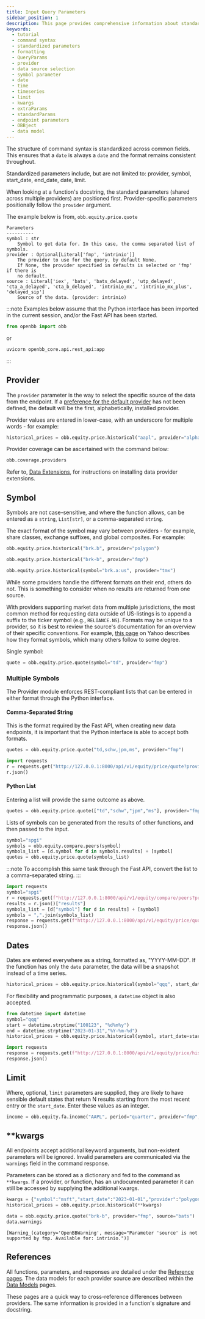 ```yaml
---
title: Input Query Parameters
sidebar_position: 1
description: This page provides comprehensive information about standardized command syntax across OpenBB Python Extension endpoints.
keywords:
  - tutorial
  - command syntax
  - standardized parameters
  - formatting
  - QueryParams
  - provider
  - data source selection
  - symbol parameter
  - date
  - time
  - timeseries
  - limit
  - kwargs
  - extraParams
  - standardParams
  - endpoint parameters
  - OBBject
  - data model
---
```



<HeadTitle title="Input Query Params - ODP Python | OpenBB Docs" />

The structure of command syntax is standardized across common fields. This ensures that a `date` is always a `date` and the format remains consistent throughout.

Standardized parameters include, but are not limited to: provider, symbol, start_date, end_date, date, limit.

When looking at a function's docstring, the standard parameters (shared across multiple providers) are positioned first. Provider-specific parameters positionally follow the `provider` argument.

The example below is from, `obb.equity.price.quote`

```console
Parameters
----------
symbol : str
    Symbol to get data for. In this case, the comma separated list of symbols.
provider : Optional[Literal['fmp', 'intrinio']]
    The provider to use for the query, by default None.
    If None, the provider specified in defaults is selected or 'fmp' if there is
    no default.
source : Literal['iex', 'bats', 'bats_delayed', 'utp_delayed', 'cta_a_delayed', 'cta_b_delayed', 'intrinio_mx', 'intrinio_mx_plus', 'delayed_sip']
    Source of the data. (provider: intrinio)
```

:::note
Examples below assume that the Python interface has been imported in the current session, and/or the Fast API has been started.

```python
from openbb import obb
```

or

```python
uvicorn openbb_core.api.rest_api:app
```

:::

## Provider

The `provider` parameter is the way to select the specific source of the data from the endpoint. If a [preference for the default provider](/platform/settings/environment_variables) has not been defined, the default will be the first, alphabetically, installed provider.

Provider values are entered in lower-case, with an underscore for multiple words - for example:

```python
historical_prices = obb.equity.price.historical("aapl", provider="alpha_vantage")
```

Provider coverage can be ascertained with the command below:

```python
obb.coverage.providers
```

Refer to, [Data Extensions](/platform/usage/extensions/overview), for instructions on installing data provider extensions.

## Symbol

Symbols are not case-sensitive, and where the function allows, can be entered as a `string`, `List[str]`, or a comma-separated `string`.

The exact format of the symbol may vary between providers - for example, share classes, exchange suffixes, and global composites. For example:

```python
obb.equity.price.historical("brk.b", provider="polygon")
```

```python
obb.equity.price.historical("brk-b", provider="fmp")
```

```python
obb.equity.price.historical(symbol="brk.a:us", provider="tmx")
```

While some providers handle the different formats on their end, others do not. This is something to consider when no results are returned from one source.

With providers supporting market data from multiple jurisdictions, the most common method for requesting data outside of US-listings is to append a suffix to the ticker symbol (e.g., `RELIANCE.NS`). Formats may be unique to a provider, so it is best to review the source's documentation for an overview of their specific conventions. For example, [this page](https://help.yahoo.com/kb/SLN2310.html) on Yahoo describes how they format symbols, which many others follow to some degree.

Single symbol:

```python
quote = obb.equity.price.quote(symbol="td", provider="fmp")
```

### Multiple Symbols

The Provider module enforces REST-compliant lists that can be entered in either format through the Python interface.

#### Comma-Separated String

This is the format required by the Fast API, when creating new data endpoints, it is important that the Python interface is able to accept both formats.

```python
quotes = obb.equity.price.quote("td,schw,jpm,ms", provider="fmp")
```

```python
import requests
r = requests.get("http://127.0.0.1:8000/api/v1/equity/price/quote?provider=fmp&symbol=td,schw,ms,jpm")
r.json()
```

#### Python List

Entering a list will provide the same outcome as above.

```python
quotes = obb.equity.price.quote(["td","schw","jpm","ms"], provider="fmp")
```

Lists of symbols can be generated from the results of other functions, and then passed to the input.

```python
symbol="spgi"
symbols = obb.equity.compare.peers(symbol)
symbols_list = [d.symbol for d in symbols.results] + [symbol]
quotes = obb.equity.price.quote(symbols_list)
```

:::note
To accomplish this same task through the Fast API, convert the list to a comma-separated string.
:::

```python
import requests
symbol="spgi"
r = requests.get(f"http://127.0.0.1:8000/api/v1/equity/compare/peers?provider=fmp&symbol={symbol}")
results = r.json()["results"]
symbols_list = [d["symbol"] for d in results] + [symbol]
symbols = ",".join(symbols_list)
response = requests.get(f"http://127.0.0.1:8000/api/v1/equity/price/quote?provider=fmp&symbol={symbols}")
response.json()
```

## Dates

Dates are entered everywhere as a string, formatted as, "YYYY-MM-DD". If the function has only the `date` parameter, the data will be a snapshot instead of a time series.

```python
historical_prices = obb.equity.price.historical(symbol="qqq", start_date="2023-01-10", end_date="2023-01-31", provider="fmp")
```

For flexibility and programmatic purposes, a `datetime` object is also accepted.

```python
from datetime import datetime
symbol="qqq"
start = datetime.strptime("100123", "%d%m%y")
end = datetime.strptime("2023-01-31","%Y-%m-%d")
historical_prices = obb.equity.price.historical(symbol, start_date=start, end_date=end, provider="fmp")
```

```python
import requests
response = requests.get(f"http://127.0.0.1:8000/api/v1/equity/price/historical?provider=fmp&symbol={symbol}&start_date={start}&end_date={end}")
response.json()
```

## Limit

Where, optional, `limit` parameters are supplied, they are likely to have sensible default states that return N results starting from the most recent entry or the `start_date`. Enter these values as an integer.

```python
income = obb.equity.fa.income("AAPL", period="quarter", provider="fmp", limit=4)
```

## \*\*kwargs

All endpoints accept additional keyword arguments, but non-existent parameters will be ignored. Invalid parameters are communicated via the `warnings` field in the command response.

Parameters can be stored as a dictionary and fed to the command as `**kwargs`. If a provider, or function, has an undocumented parameter it can still be accessed by supplying the additional kwargs.

```python
kwargs = {"symbol":"msft","start_date":"2023-01-01","provider":"polygon"}
historical_prices = obb.equity.price.historical(**kwargs)
```

```python
data = obb.equity.price.quote("brk-b", provider="fmp", source="bats")
data.warnings
```

```console
[Warning_(category='OpenBBWarning', message="Parameter 'source' is not supported by fmp. Available for: intrinio.")]
```

## References

All functions, parameters, and responses are detailed under the [Reference pages](/platform/reference). The data models for each provider source are described within the [Data Models](/platform/data_models) pages.

These pages are a quick way to cross-reference differences between providers. The same information is provided in a function's signature and docstring.
